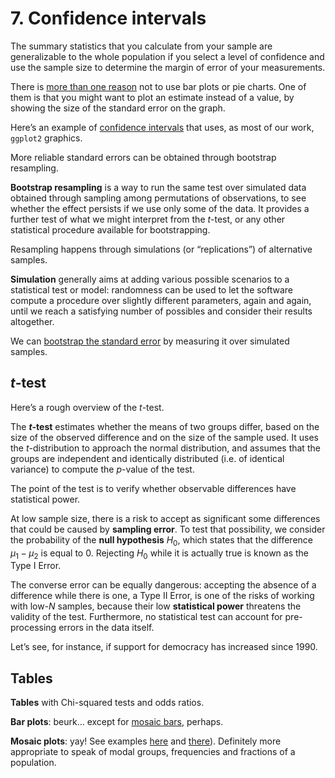 <style>@import url(style.css);</style>

# 7. Confidence intervals

The summary statistics that you calculate from your sample are generalizable to the whole population if you select a level of confidence and use the sample size to determine the margin of error of your measurements.

There is [more than one reason](https://solomonmessing.wordpress.com/2012/03/04/visualization-series-insight-from-cleveland-and-tufte-on-plotting-numeric-data-by-groups/) not to use bar plots or pie charts. One of them is that you might want to plot an estimate instead of a value, by showing the size of the standard error on the graph.

Here's an example of [confidence intervals](http://wiki.stdout.org/rcookbook/Graphs/Plotting%20means%20and%20error%20bars%20(ggplot2)/) that uses, as most of our work, `ggplot2` graphics.

More reliable standard errors can be obtained through bootstrap resampling.

__Bootstrap resampling__ is a way to run the same test over simulated data obtained through sampling among permutations of observations, to see whether the effect persists if we use only some of the data. It provides a further test of what we might interpret from the *t*-test, or any other statistical procedure available for bootstrapping.

Resampling happens through simulations (or "replications") of alternative samples.

__Simulation__ generally aims at adding various possible scenarios to a statistical test or model: randomness can be used to let the software compute a procedure over slightly different parameters, again and again, until we reach a satisfying number of possibles and consider their results altogether. 

We can [bootstrap the standard error](https://solomonmessing.wordpress.com/2011/11/26/putting-it-all-together-concise-code-to-make-dotplots-with-weighted-bootstrapped-standard-errors/) by measuring it over simulated samples.

## *t*-test

Here's a rough overview of the *t*-test.

The __*t*-test__ estimates whether the means of two groups differ, based on the size of the observed difference and on the size of the sample used. It uses the *t*-distribution to approach the normal distribution, and assumes that the groups are independent and identically distributed (i.e. of identical variance) to compute the *p*-value of the test.

The point of the test is to verify whether observable differences have statistical power.

At low sample size, there is a risk to accept as significant some differences that could be caused by __sampling error__. To test that possibility, we consider the probability of the __null hypothesis__ $H_0$, which states that the difference $\mu_1 - \mu_2$ is equal to 0. Rejecting $H_0$ while it is actually true is known as the Type I Error.

The converse error can be equally dangerous: accepting the absence of a difference while there is one, a Type II Error, is one of the risks of working with low-$N$ samples, because their low __statistical power__ threatens the validity of the test. Furthermore, no statistical test can account for pre-processing errors in the data itself.

Let's see, for instance, if support for democracy has increased since 1990.

<!-- Deploy the data from the QOG.
  http://wiki.stdout.org/rcookbook/Statistical%20analysis/t-test/ -->

## Tables

__Tables__ with Chi-squared tests and odds ratios.

__Bar plots__: beurk… except for [mosaic bars](https://learnr.wordpress.com/2009/04/02/ggplot2-marimekko-replacement-overlapping-bars/), perhaps.

__Mosaic plots__: yay! See examples [here](https://learnr.wordpress.com/2009/03/29/ggplot2_marimekko_mosaic_chart/) and [there](http://is-r.tumblr.com/post/33290921643/simple-marimekko-mosaic-plots)). Definitely more appropriate to speak of modal groups, frequencies and fractions of a population.